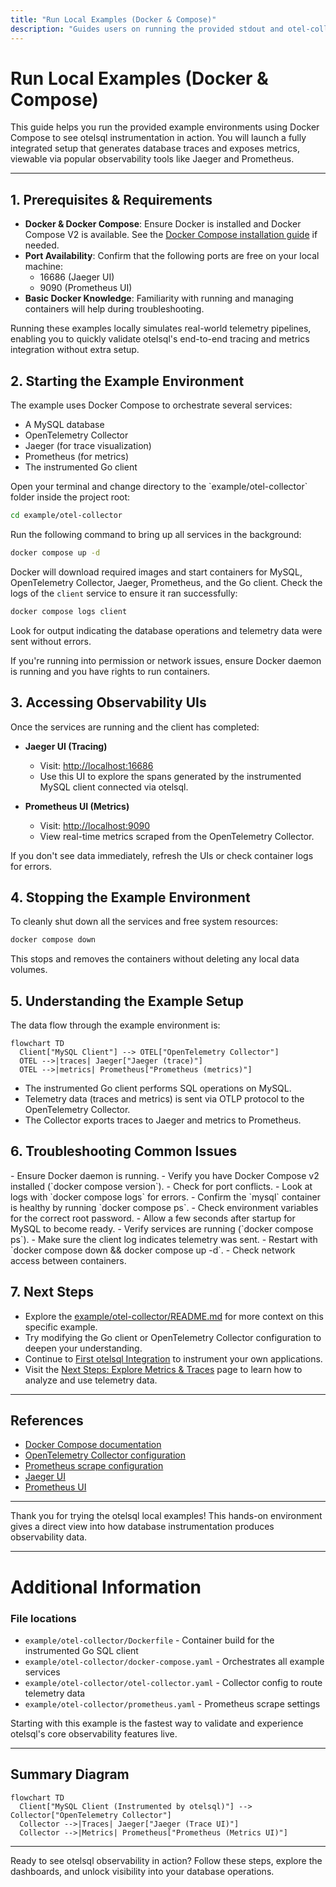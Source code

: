 ```yaml
---
title: "Run Local Examples (Docker & Compose)"
description: "Guides users on running the provided stdout and otel-collector example environments with docker-compose. Highlights how to generate and observe traces and metrics end-to-end."
---
```


# Run Local Examples (Docker & Compose)

This guide helps you run the provided example environments using Docker Compose to see otelsql instrumentation in action. You will launch a fully integrated setup that generates database traces and exposes metrics, viewable via popular observability tools like Jaeger and Prometheus.

---

## 1. Prerequisites & Requirements

- **Docker & Docker Compose**: Ensure Docker is installed and Docker Compose V2 is available. See the [Docker Compose installation guide](https://docs.docker.com/compose/install/) if needed.
- **Port Availability**: Confirm that the following ports are free on your local machine:
  - 16686 (Jaeger UI)
  - 9090 (Prometheus UI)
- **Basic Docker Knowledge**: Familiarity with running and managing containers will help during troubleshooting.

<Tip>
Running these examples locally simulates real-world telemetry pipelines, enabling you to quickly validate otelsql's end-to-end tracing and metrics integration without extra setup.
</Tip>

## 2. Starting the Example Environment

The example uses Docker Compose to orchestrate several services:

- A MySQL database
- OpenTelemetry Collector
- Jaeger (for trace visualization)
- Prometheus (for metrics)
- The instrumented Go client

<Steps>
<Step title="Navigate to the Example Directory">
Open your terminal and change directory to the `example/otel-collector` folder inside the project root:

```bash
cd example/otel-collector
```
</Step>
<Step title="Launch All Services with Docker Compose">
Run the following command to bring up all services in the background:

```bash
docker compose up -d
```

Docker will download required images and start containers for MySQL, OpenTelemetry Collector, Jaeger, Prometheus, and the Go client.
</Step>
<Step title="Verify Client Completion">
Check the logs of the `client` service to ensure it ran successfully:

```bash
docker compose logs client
```

Look for output indicating the database operations and telemetry data were sent without errors.
</Step>
</Steps>

<Tip>
If you're running into permission or network issues, ensure Docker daemon is running and you have rights to run containers.
</Tip>

## 3. Accessing Observability UIs

Once the services are running and the client has completed:

- **Jaeger UI (Tracing)**
  - Visit: [http://localhost:16686](http://localhost:16686)
  - Use this UI to explore the spans generated by the instrumented MySQL client connected via otelsql.

- **Prometheus UI (Metrics)**
  - Visit: [http://localhost:9090](http://localhost:9090)
  - View real-time metrics scraped from the OpenTelemetry Collector.

<Note>
If you don't see data immediately, refresh the UIs or check container logs for errors.
</Note>

## 4. Stopping the Example Environment

To cleanly shut down all the services and free system resources:

```bash
docker compose down
```

This stops and removes the containers without deleting any local data volumes.

## 5. Understanding the Example Setup

The data flow through the example environment is:

```mermaid
flowchart TD
  Client["MySQL Client"] --> OTEL["OpenTelemetry Collector"]
  OTEL -->|traces| Jaeger["Jaeger (trace)"]
  OTEL -->|metrics| Prometheus["Prometheus (metrics)"]
```

- The instrumented Go client performs SQL operations on MySQL.
- Telemetry data (traces and metrics) is sent via OTLP protocol to the OpenTelemetry Collector.
- The Collector exports traces to Jaeger and metrics to Prometheus.

## 6. Troubleshooting Common Issues

<AccordionGroup title="Common Problems and Solutions">
<Accordion title="Docker Compose Fails to Start Services">
- Ensure Docker daemon is running.
- Verify you have Docker Compose v2 installed (`docker compose version`).
- Check for port conflicts.
- Look at logs with `docker compose logs` for errors.
</Accordion>
<Accordion title="Client Logs Show Errors Connecting to MySQL">
- Confirm the `mysql` container is healthy by running `docker compose ps`.
- Check environment variables for the correct root password.
- Allow a few seconds after startup for MySQL to become ready.
</Accordion>
<Accordion title="No Traces or Metrics Show Up in UI">
- Verify services are running (`docker compose ps`).
- Make sure the client log indicates telemetry was sent.
- Restart with `docker compose down && docker compose up -d`.
- Check network access between containers.
</Accordion>
</AccordionGroup>

## 7. Next Steps

- Explore the [example/otel-collector/README.md](https://github.com/XSAM/otelsql/blob/main/example/otel-collector/README.md) for more context on this specific example.
- Try modifying the Go client or OpenTelemetry Collector configuration to deepen your understanding.
- Continue to [First otelsql Integration](../configuration-usage/first-otel-instrumentation) to instrument your own applications.
- Visit the [Next Steps: Explore Metrics & Traces](../next-steps-explore-metrics) page to learn how to analyze and use telemetry data.

---

## References

- [Docker Compose documentation](https://docs.docker.com/compose/)
- [OpenTelemetry Collector configuration](./otel-collector.yaml)
- [Prometheus scrape configuration](./prometheus.yaml)
- [Jaeger UI](http://localhost:16686)
- [Prometheus UI](http://localhost:9090)


---

Thank you for trying the otelsql local examples! This hands-on environment gives a direct view into how database instrumentation produces observability data.


---

# Additional Information

### File locations
- `example/otel-collector/Dockerfile` - Container build for the instrumented Go SQL client
- `example/otel-collector/docker-compose.yaml` - Orchestrates all example services
- `example/otel-collector/otel-collector.yaml` - Collector config to route telemetry data
- `example/otel-collector/prometheus.yaml` - Prometheus scrape settings


<Tip>
Starting with this example is the fastest way to validate and experience otelsql's core observability features live.
</Tip>


---

## Summary Diagram

```mermaid
flowchart TD
  Client["MySQL Client (Instrumented by otelsql)"] --> Collector["OpenTelemetry Collector"]
  Collector -->|Traces| Jaeger["Jaeger (Trace UI)"]
  Collector -->|Metrics| Prometheus["Prometheus (Metrics UI)"]
```


---

Ready to see otelsql observability in action? Follow these steps, explore the dashboards, and unlock visibility into your database operations.

